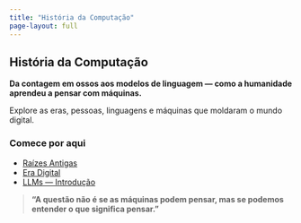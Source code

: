 ```yaml
---
title: "História da Computação"
page-layout: full
---
```


::: {.hero}
# História da Computação

**Da contagem em ossos aos modelos de linguagem — como a humanidade aprendeu a pensar com máquinas.**

Explore as eras, pessoas, linguagens e máquinas que moldaram o mundo digital.
:::

:::{.callout-tip}
### Comece por aqui
- [Raízes Antigas](eras/parte-1-raizes-antigas.qmd)  
- [Era Digital](eras/parte-3-era-digital.qmd)  
- [LLMs — Introdução](inteligencia-artificial/index.qmd)
:::

:::{.callout-note}
> **“A questão não é se as máquinas podem pensar, mas se podemos entender o que significa pensar.”**
:::


